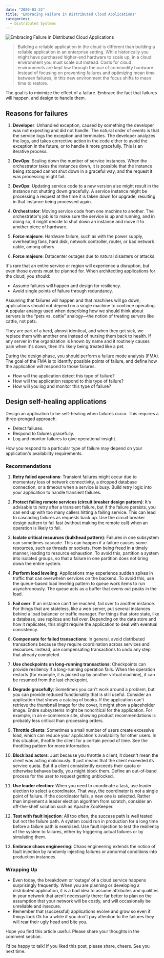 ```yaml
---
date: "2020-03-22"
title: "Embracing Failure in Distributed Cloud Applications"
categories:
  - Distributed Systems
---
```

![Embracing Failure in Distributed Cloud Applications](./Embracing-Failure.jpg)

> Building a reliable application in the cloud is different than building a reliable application in an enterprise setting. While historically you might have purchased higher-end hardware to scale up, in a cloud environment you must scale out instead. Costs for cloud environments are kept low through  the use of commodity hardware. Instead of focusing on preventing failures and optimizing mean time between failures, in this new environment the focus shifts to mean time to restore.

The goal is to minimize the effect of a failure. Embrace the fact that failures will happen, and design to handle them.

## Reasons for failures

1. **Developer**: Unhandled exception, caused by something the developer was not expecting and did not handle. The natural order of events is that the service logs the exception and terminates. The developer analyzes the logs, and takes corrective action in the code either to avoid the exception in the future, or to handle it more gracefully. This is an iterative process.

1. **DevOps**: Scaling down the number of service instances. When the orchestrator takes the instances down, it is possible that the instance being stopped cannot shut down in a graceful way, and the request it was processing might fail.

1. **DevOps**: Updating service code to a new version also might result in the instance not shutting down gracefully. A service instance might be processing a request at the time it is taken down for upgrade, resulting in that instance being processed again.

1. **Orchestrator**: Moving service code from one machine to another. The orchestrator's job is to make sure the service is up and running, and in doing so, it might decide to shut down an instance and move it to another piece of hardware.

1. **Force majeure**: Hardware failure, such as with the power supply, overheating fans, hard disk, network controller, router, or bad network cable, among others.

1. **Force majeure**: Datacenter outages due to natural disasters or attacks. 


It's rare that an entire service or region will experience a disruption, but even those events must be planned for. When architecting applications for the cloud, you should:

 - Assume failures will happen and design for resiliency.
 - Avoid single points of failure through redundancy.
 
Assuming that failures will happen and that machines will go down, applications should not depend on a single machine to continue operating. A popular analogy used when describing how we should think about servers is the “pets vs. cattle” analogy—the notion of treating servers like cattle, not pets. 

They are part of a herd, almost identical, and when they get sick, we replace them with another one instead of nursing them back to health. If any server in the organization is known by name and it routinely causes pain when it's down, then it's likely being treated like a pet.

During the design phase, you should perform a failure mode analysis (FMA). The goal of the FMA is to identify possible points of failure, and define how the application will respond to those failures.

 - How will the application detect this type of failure?
 - How will the application respond to this type of failure?
 - How will you log and monitor this type of failure?


## Design self-healing applications

Design an application to be self-healing when failures occur. This requires a three-pronged approach:

 - Detect failures.
 - Respond to failures gracefully.
 - Log and monitor failures to give operational insight.

How you respond to a particular type of failure may depend on your application's availability requirements.

### Recommendations

1. **Retry failed operations**: Transient failures might occur due to momentary loss of network connectivity, a dropped database connection, or a timeout when a service is busy. Build retry logic into your application to handle transient failures.

1. **Protect failing remote services (circuit breaker design pattern)**: It's advisable to retry after a transient failure, but if the failure persists, you can end up with too many callers hitting a failing service. This can lead to cascading failures as requests back up. Use the circuit breaker design pattern to fail fast (without making the remote call) when an operation is likely to fail.

1. **Isolate critical resources (bulkhead pattern)**: Failures in one subsystem can sometimes cascade. This can happen if a failure causes some resources, such as threads or sockets, from being freed in a timely manner, leading to resource exhaustion. To avoid this, partition a system into isolated groups, so that a failure in one partition does not bring down the entire system.

1. **Perform load leveling**: Applications may experience sudden spikes in traffic that can overwhelm services on the backend. To avoid this, use the queue-based load leveling pattern to queue work items to run asynchronously. The queue acts as a buffer that evens out peaks in the load.

1. **Fail over**: If an instance can't be reached, fail over to another instance. For things that are stateless, like a web server, put several instances behind a load balancer or traffic manager. For things that store state, like a database, use replicas and fail over. Depending on the data store and how it replicates, this might require the application to deal with eventual consistency.

1. **Compensate for failed transactions**: In general, avoid distributed transactions because they require coordination across services and resources. Instead, use compensating transactions to undo any step that already completed.

1. **Use checkpoints on long-running transactions**: Checkpoints can provide resiliency if a long-running operation fails. When the operation restarts (for example, it is picked up by another virtual machine), it can be resumed from the last checkpoint.

1. **Degrade gracefully**: Sometimes you can't work around a problem, but you can provide reduced functionality that is still useful. Consider an application that shows a catalog of books. If the application can't retrieve the thumbnail image for the cover, it might show a placeholder image. Entire subsystems might be noncritical for the application. For example, in an e-commerce site, showing product recommendations is probably less critical than processing orders.

1. **Throttle clients**: Sometimes a small number of users create excessive load, which can reduce your application's availability for other users. In this situation, throttle the client for a certain period of time. See the throttling pattern for more information.

1. **Block bad actors**: Just because you throttle a client, it doesn't mean the client was acting maliciously. It just means that the client exceeded its service quota. But if a client consistently exceeds their quota or otherwise behaves badly, you might block them. Define an out-of-band process for the user to request getting unblocked.

1. **Use leader election**: When you need to coordinate a task, use leader election to select a coordinator. That way, the coordinator is not a single point of failure. If the coordinator fails, a new one is selected. Rather than implement a leader election algorithm from scratch, consider an off-the-shelf solution such as Apache ZooKeeper.

1. **Test with fault injection**: All too often, the success path is well tested but not the failure path. A system could run in production for a long time before a failure path is exercised. Use fault injection to test the resiliency of the system to failures, either by triggering actual failures or by simulating them.

1. **Embrace chaos engineering**: Chaos engineering extends the notion of fault injection by randomly injecting failures or abnormal conditions into production instances.


### Wrapping Up

  - Even today, the breakdown or ‘outage’ of a cloud service happens surprisingly frequently. When you are planning or developing a distributed application, it is a bad idea to assume attributes and qualities in your network that aren’t necessarily there: far better to plan on the assumption that your network will be costly, and will occasionally be unreliable and insecure.
  - Remember that (successful) applications evolve and grow so even if things look Ok for a while if you don't pay attention to the failures they will rear their ugly head and bite you.
  
Hope you find this article useful. Please share your thoughts in the comment section.

I’d be happy to talk! If you liked this post, please share, cheers. See you next time.
